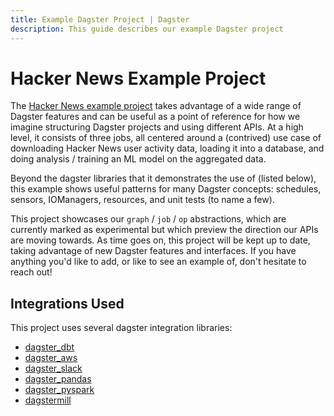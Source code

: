 ```yaml
---
title: Example Dagster Project | Dagster
description: This guide describes our example Dagster project
---
```


# Hacker News Example Project

The [Hacker News example project](https://github.com/dagster-io/dagster/tree/master/examples/hacker_news) takes advantage of a wide range of Dagster features and can be useful as a point of reference for how we imagine structuring Dagster projects and using different APIs. At a high level, it consists of three jobs, all centered around a (contrived) use case of downloading Hacker News user activity data, loading it into a database, and doing analysis / training an ML model on the aggregated data.

Beyond the dagster libraries that it demonstrates the use of (listed below), this example shows useful patterns for many Dagster concepts: schedules, sensors, IOManagers, resources, and unit tests (to name a few).

This project showcases our `graph` / `job` / `op` abstractions, which are currently marked as experimental but which preview the direction our APIs are moving towards. As time goes on, this project will be kept up to date, taking advantage of new Dagster features and interfaces. If you have anything you'd like to add, or like to see an example of, don't hesitate to reach out!

## Integrations Used

This project uses several dagster integration libraries:

- [dagster_dbt](/\_apidocs/libraries/dagster-dbt)
- [dagster_aws](/\_apidocs/libraries/dagster-aws)
- [dagster_slack](/\_apidocs/libraries/dagster-slack)
- [dagster_pandas](/\_apidocs/libraries/dagster-pandas)
- [dagster_pyspark](/\_apidocs/libraries/dagster-pyspark)
- [dagstermill](/\_apidocs/libraries/dagstermill)
